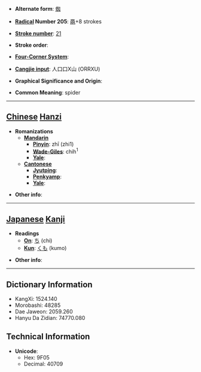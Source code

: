 * '''Alternate form''': [[蜘]]

* '''[[Wiktionary:Chinese radical index| Radical]] Number 205''': [[Wiktionary:Chinese radical index 黽|黽]]+8 strokes

* '''[[Wiktionary:Chinese total strokes index|Stroke number]]''': [[Wiktionary:Chinese total strokes index 21|21]]

* '''Stroke order''': 

* '''[[Wiktionary:Chinese four corner index|Four-Corner System]]''': 

* '''[[Wiktionary:Chinese Cangjie index|Cangjie input]]''': 人口口X山 (ORRXU)

* '''Graphical Significance and Origin''': 

* '''Common Meaning''': spider

----

== [[Chinese]] [[Hanzi]] ==

* '''Romanizations'''
** '''[[Mandarin]]'''
*** '''[[Pinyin]]''': zhī (zhi1)
*** '''[[Wade-Giles]]''': chih<sup>1</sup>
*** '''[[Yale]]''': 
** '''[[Cantonese]]'''
*** '''[[Jyutping]]''':
*** '''[[Penkyamp]]''': 
*** '''[[Yale]]''': 

* '''Other info''': 

----

== [[Japanese]] [[Kanji]] ==

* '''Readings'''
** '''[[On]]''': [[ち]] (chi)
** '''[[Kun]]''': [[くも]] (kumo)

* '''Other info''':  

----

== Dictionary Information ==

* KangXi: 1524.140
* Morobashi: 48285
* Dae Jaweon: 2059.260
* Hanyu Da Zidian: 74770.080

== Technical Information ==

* '''Unicode''':
** Hex: 9F05
** Decimal: 40709